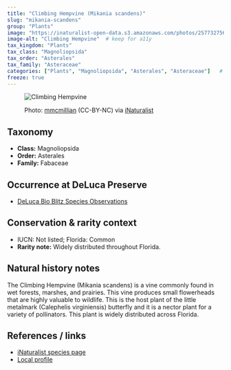 ```yaml
---
title: "Climbing Hempvine (Mikania scandens)"
slug: "mikania-scandens"
group: "Plants"
image: "https://inaturalist-open-data.s3.amazonaws.com/photos/257732756/large.jpeg"       # keep for thumbnails
image-alt: "Climbing Hempvine"  # keep for a11y
tax_kingdom: "Plants"
tax_class: "Magnoliopsida"
tax_order: "Asterales"
tax_family: "Asteraceae"
categories: ["Plants", "Magnoliopsida", "Asterales", "Asteraceae"]   # these drive the chips + filtering
freeze: true
---
```


<figure class="species-figure">

<img src="https://inaturalist-open-data.s3.amazonaws.com/photos/257732756/large.jpeg" alt="Climbing Hempvine" class="species-photo"/>

<figcaption class="photo-credit">

Photo: <a href="https://www.inaturalist.org/people/mmcmillian">mmcmillian</a> (CC-BY-NC) via <a href="https://www.inaturalist.org/observations/149557651">iNaturalist</a>

</figcaption>

</figure>

## Taxonomy

-   **Class:** Magnoliopsida
-   **Order:** Asterales
-   **Family:** Fabaceae

## Occurrence at DeLuca Preserve

-   [DeLuca Bio Blitz Species Observations](https://www.inaturalist.org/observations?project_id=annual-uf-ifas-deluca-bioblitz-data&taxon_id=119145)

## Conservation & rarity context

-   IUCN: Not listed; Florida: Common
-   **Rarity note:** Widely distributed throughout Florida.

## Natural history notes

The Climbing Hempvine (Mikania scandens) is a vine commonly found in wet forests, marshes, and prairies. This vine produces small flowerheads that are highly valuable to wildlife. This is the host plant of the little metalmark (Calephelis virginiensis) butterfly and it is a nector plant for a variety of pollinators. This plant is widely distributed across Florida. 

## References / links

-   [iNaturalist species page](https://www.inaturalist.org/taxa/119145-Mikania-scandens)
-   [Local profile](https://www.flawildflowers.org/flower-friday-mikania-scandens/)

